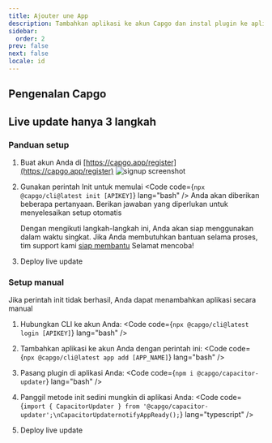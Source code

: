 ```yaml
---
title: Ajouter une App
description: Tambahkan aplikasi ke akun Capgo dan instal plugin ke aplikasi tersebut
sidebar:
  order: 2
prev: false
next: false
locale: id
---
```



## Pengenalan Capgo
<YouTube id="NzXXKoyhTIo" title="Capgo dalam 15 menit" />

## Live update hanya 3 langkah

### Panduan setup

<Steps>

1. Buat akun Anda di [https://capgo.app/register](https://capgo.app/register)
![signup screenshot](/signup.webp "signup screenshot")

2. Gunakan perintah Init untuk memulai <Code code={`npx @capgo/cli@latest init [APIKEY]`} lang="bash" /> Anda akan diberikan beberapa pertanyaan. Berikan jawaban yang diperlukan untuk menyelesaikan setup otomatis<Aside type="tip">Dengan mengikuti langkah-langkah ini, Anda akan siap menggunakan dalam waktu singkat. Jika Anda membutuhkan bantuan selama proses, tim support kami [siap membantu](support.capgo.app) Selamat mencoba!</Aside>

3. Deploy live update <LinkCard href="/docs/getting-started/deploy/" title="Deploy live update" description="Pelajari cara deploy live update ke aplikasi Anda" />

</Steps>

### Setup manual

Jika perintah init tidak berhasil, Anda dapat menambahkan aplikasi secara manual

<Steps>

1. Hubungkan CLI ke akun Anda: <Code code={`npx @capgo/cli@latest login [APIKEY]`} lang="bash" />

2. Tambahkan aplikasi ke akun Anda dengan perintah ini: <Code code={`npx @capgo/cli@latest app add [APP_NAME]`} lang="bash" />

3. Pasang plugin di aplikasi Anda: <Code code={`npm i @capgo/capacitor-updater`} lang="bash" />

4. Panggil metode init sedini mungkin di aplikasi Anda: <Code code={`import { CapacitorUpdater } from '@capgo/capacitor-updater';\nCapacitorUpdaternotifyAppReady();`} lang="typescript" />

5. Deploy live update <LinkCard href="/docs/getting-started/deploy/" title="Deploy live update" description="Pelajari cara deploy live update ke aplikasi Anda" />

</Steps>
